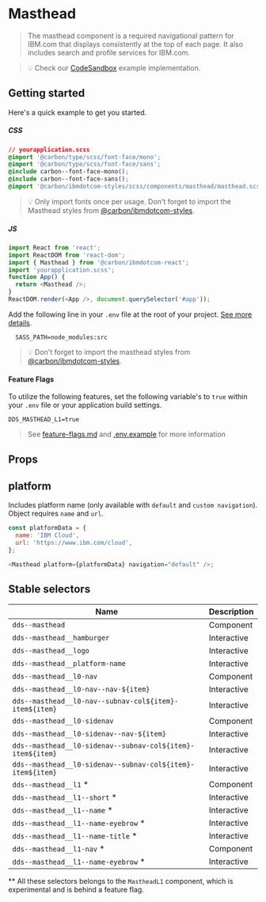 
# Masthead

> The masthead component is a required navigational pattern for IBM.com that
> displays consistently at the top of each page. It also includes search and
> profile services for IBM.com.

> 💡 Check our
> [CodeSandbox](https://githubbox.com/carbon-design-system/ibm-dotcom-library/tree/master/packages/react/examples/codesandbox/components/Masthead)
> example implementation.

## Getting started

Here's a quick example to get you started.

##### CSS

```css
// yourapplication.scss
@import '@carbon/type/scss/font-face/mono';
@import '@carbon/type/scss/font-face/sans';
@include carbon--font-face-mono();
@include carbon--font-face-sans();
@import '@carbon/ibmdotcom-styles/scss/components/masthead/masthead.scss';
```

> 💡 Only import fonts once per usage. Don't forget to import the Masthead
> styles from
> [@carbon/ibmdotcom-styles](https://github.com/carbon-design-system/ibm-dotcom-library/blob/master/packages/styles).

##### JS

```javascript
import React from 'react';
import ReactDOM from 'react-dom';
import { Masthead } from '@carbon/ibmdotcom-react';
import 'yourapplication.scss';
function App() {
  return <Masthead />;
}
ReactDOM.render(<App />, document.querySelector('#app'));
```

Add the following line in your `.env` file at the root of your project.
[See more details](https://github.com/carbon-design-system/ibm-dotcom-library/tree/master/packages/styles#usage).

```
  SASS_PATH=node_modules:src
```

> 💡 Don't forget to import the masthead styles from
> [@carbon/ibmdotcom-styles](https://github.com/carbon-design-system/ibm-dotcom-library/blob/master/packages/styles).

#### Feature Flags

To utilize the following features, set the following variable's to `true` within
your `.env` file or your application build settings.

```
DDS_MASTHEAD_L1=true
```

> See
> [feature-flags.md](https://github.com/carbon-design-system/ibm-dotcom-library/blob/master/packages/react/docs/feature-flags.md)
> and
> [.env.example](https://github.com/carbon-design-system/ibm-dotcom-library/blob/master/packages/react/.env.example)
> for more information

## Props

<Props of={Masthead} />

## platform

Includes platform name (only available with `default` and `custom navigation`).
Object requires `name` and `url`.

```javascript
const platformData = {
  name: 'IBM Cloud',
  url: 'https://www.ibm.com/cloud',
};

<Masthead platform={platformData} navigation="default" />;
```

## Stable selectors

| Name                                                       | Description |
| ---------------------------------------------------------- | ----------- |
| `dds--masthead`                                            | Component   |
| `dds--masthead__hamburger`                                 | Interactive |
| `dds--masthead__logo`                                      | Interactive |
| `dds--masthead__platform-name`                             | Interactive |
| `dds--masthead__l0-nav`                                    | Component   |
| `dds--masthead__l0-nav--nav-${item}`                       | Interactive |
| `dds--masthead__l0-nav--subnav-col${item}-item${item}`     | Interactive |
| `dds--masthead__l0-sidenav`                                | Component   |
| `dds--masthead__l0-sidenav--nav-${item}`                   | Interactive |
| `dds--masthead__l0-sidenav--subnav-col${item}-item${item}` | Interactive |
| `dds--masthead__l0-sidenav--subnav-col${item}-item${item}` | Interactive |
| `dds--masthead__l1` *                                      | Component   |
| `dds--masthead__l1--short` *                               | Interactive |
| `dds--masthead__l1--name`       *                          | Interactive |
| `dds--masthead__l1--name-eyebrow` *                        | Interactive |
| `dds--masthead__l1--name-title` *                          | Interactive |
| `dds--masthead__l1-nav` *                                  | Component   |
| `dds--masthead__l1--name-eyebrow` *                        | Interactive |

** All these selectors belongs to the `MastheadL1` component, which is experimental and is behind a feature flag.

<Description markdown={corsproxy} />

<Description markdown={contributing} />
